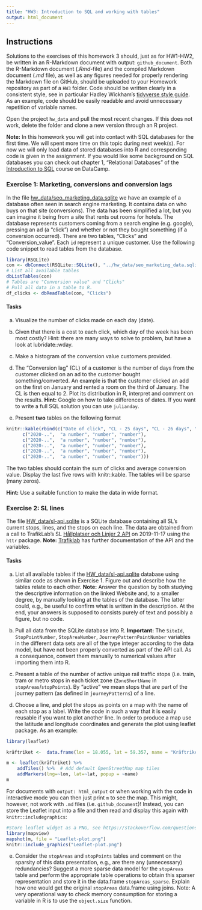 ```yaml
---
title: "HW3: Introduction to SQL and working with tables"
output: html_document
---
```



## Instructions
Solutions to the exercises of this homework 3 should, just as for HW1-HW2, be written in an R-Markdown document with output: `github_document`. Both the R-Markdown document (*.Rmd*-file) and the compiled Markdown document (*.md* file), as well as any figures needed for properly rendering the Markdown file on GitHub, should be uploaded to your Homework repository as part of a `HW3` folder. Code should be written clearly in a consistent style, see in particular Hadley Wickham’s [tidyverse style guide](https://style.tidyverse.org/). As an example, code should be easily readable and avoid unnecessary repetition of variable names.

Open the project `hw_data` and pull the most recent changes. If this does not work, delete the folder and clone a new version through an R project.

**Note:** In this homework you will get into contact with SQL databases for the first time. We will spent more time on this topic during next week(s). For now we will only load data of stored databases into R and corresponding code is given in the assignment. If you would like some background on SQL databases you can check out chapter 1, "Relational Databases" of the [Introduction to SQL](https://app.datacamp.com/learn/courses/introduction-to-sql) course on DataCamp.

### Exercise 1: Marketing, conversions and conversion lags
In the file [hw_data/seo_marketing_data.sqlite](https://github.com/MT4007-HT22/hw_data/blob/master/seo_marketing_data.sqlite) we have an example of a database often seen in search engine marketing. It contains data on who buys on that site (conversions). The data has been simplified a lot, but you can imagine it being from a site that rents out rooms for hotels. The database represents customers coming from a search engine (e.g. google), pressing an ad (a “click”) and whether or not they bought something (if a conversion occurred). There are two tables, “Clicks” and “Conversion_value”. Each `id` represent a unique customer. Use the following code snippet to read tables from the database.

```r
library(RSQLite)
con <- dbConnect(RSQLite::SQLite(), "../hw_data/seo_marketing_data.sqlite")
# List all available tables
dbListTables(con)
# Tables are "Conversion value" and "Clicks"
# Pull all data in a table to R.
df_clicks <- dbReadTable(con, "Clicks")
```

#### Tasks

a) Visualize the number of clicks made on each day (date).

b) Given that there is a cost to each click, which day of the week has been most costly? Hint: there are many ways to solve to problem, but have a look at lubridate::wday.

c) Make a histogram of the conversion value customers provided.

d) The “Conversion lag” (CL) of a customer is the number of days from the customer clicked on an ad to the customer bought something/converted. An example is that the customer clicked an add on the first on January and rented a room on the third of January. The CL is then equal to 2. Plot its distribution in R, interpret and comment on the results. **Hint:** Google on how to take differences of dates. If you want to write a full SQL solution you can use `julianday`.

e) Present **two** tables on the following format
```r
knitr::kable(rbind(c("Date of click", "CL - 25 days", "CL - 26 days", "CL - 27 days"),
      c("2020-..",	"a number",	"number", "number"),
      c("2020-..",	"a number",	"number", "number"),
      c("2020-..",	"a number",	"number", "number"),
      c("2020-..",	"a number",	"number", "number"),
      c("2020-..",	"a number",	"number", "number")))


```
The two tables should contain the sum of clicks and average conversion value. Display the last five rows with knitr::kable. The tables will be sparse (many zeros). 

**Hint:** Use a suitable function to make the data in wide format.


### Exercise 2: SL lines
The file [HW_data/sl-api.sqlite](https://github.com/MT4007-HT22/hw_data/blob/master/sl-api.sqlite) is a SQLite database containing all SL’s current stops, lines, and the stops on each line. The data are obtained from a call to TrafikLab’s SL [Hållplatser och Linjer 2 API](https://www.trafiklab.se/api/trafiklab-apis/sl/stops-and-lines-2/) on 2019-11-17 using the `httr` package. **Note:** [Trafiklab](https://www.trafiklab.se/api/trafiklab-apis/sl/stops-and-lines-2/) has further documentation of the API and the variables.

#### Tasks

a) List all available tables if the [HW_data/sl-api.sqlite](https://github.com/MT4007-HT22/hw_data/blob/master/sl-api.sqlite) database using similar code as shown in Exercise 1. Figure out and describe how the tables relate to each other. **Note:** Answer the question by both studying the descriptive information on the linked Website and, to a smaller degree, by manually looking at the tables of the database. The latter could, e.g., be useful to confirm what is written in the description. At the end, your answers is supposed to consists purely of text and possibly a figure, but no code.

b) Pull all data from the SQLite database into R. **Important:** The `SiteId`, `StopPointNumber`, `StopAreaNumber`, `JourneyPatternPointNumber` variables in the different data sets are all of the type integer according to the data model, but have not been properly converted as part of the API call. As a consequence, convert them manually to numerical values after importing them into R.

c) Present a table of the number of active unique rail traffic stops (i.e. train, tram or metro stops in each ticket zone (`ZoneShortName` in `stopAreas`/`stopPoints`). By “active” we mean stops that are part of the journey pattern (as defined in `journeyPatterns`) of a line.

d) Choose a line, and plot the stops as points on a map with the name of each stop as a label. Write the code in such a way that it is easily reusable if you want to plot another line. In order to produce a map use the latitude and longitude coordinates and generate the plot using leaflet package. As an example:

```r
library(leaflet)

kräftriket <-  data.frame(lon = 18.055, lat = 59.357, name = "Kräftriket")

m <- leaflet(kräftriket) %>% 
    addTiles() %>%  # Add default OpenStreetMap map tiles
    addMarkers(lng=~lon, lat=~lat, popup = ~name) 
m
```

For documents with `output: html_output` or when working with the code in interactive mode you can then just print `m` to see the map. This might, however, not work with `.md` files (i.e. `github_document`)! Instead, you can store the Leaflet input into a file and then read and display this again with `knitr::includegraphics`:

```r
#Store leaflet widget as a PNG, see https://stackoverflow.com/questions/31336898/how-to-save-leaflet-in-r-map-as-png-or-jpg-file
library(mapview)
mapshot(m, file = "Leaflet-plot.png")
knitr::include_graphics("Leaflet-plot.png")
```

e) Consider the `stopAreas` and `stopPoints` tables and comment on the sparsity of this data presentation, e.g., are there any (unnecessary) redundancies? Suggest a more sparse data model for the `stopAreas` table and perform the appropriate table operations to obtain this sparser representation and store it in the data.frame `stopAreas_sparse`. Explain how one would get the original `stopAreas` data.frame using joins.
Note: A very operational way to check memory consumption for storing a variable in R is to use the `object.size` function.